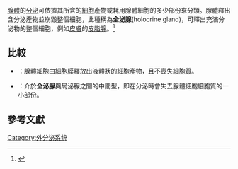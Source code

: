 {{expand|time=2016-02-28T01:28:19+00:00}}
[[腺體|腺體]]的[[分泌|分泌]]可依據其所含的[[細胞|細胞]]產物或耗用腺體細胞的多少部份來分類。腺體釋出含分泌產物並崩毀整個細胞，此種稱為'''全泌腺'''(holocrine gland)，可釋出充滿分泌物的整個細胞，例如[[皮膚|皮膚]]的[[皮脂腺|皮脂腺]]。<ref>{{Cite book| author =John W. Hole, Jr 或 胡明一| title =人體解剖學| location =新北市| publisher =彭賽蓮| date =出版日期| pages =80~81| ISBN =957-616-229-7| accessdate =2016-03-05| url =https://www.yihsient.com.tw| language =中文| quote =全泌腺| deadurl =yes| archiveurl =https://web.archive.org/web/20160306030219/http://www.yihsient.com.tw/| archivedate =2016-03-06}}</ref>

== 比較 ==
* {{le|局泌腺|merocrine}}：腺體細胞由[[細胞膜|細胞膜]]釋放出液體狀的細胞產物，且不喪失[[細胞質|細胞質]]。
* {{le|頂泌腺|apocrine}}：介於'''全泌腺'''與局泌腺之間的中間型，即在分泌時會失去腺體細胞細胞質的一小部份。

==參考文獻==
{{reflist}}

[[Category:外分泌系统|Category:外分泌系统]]